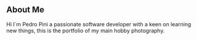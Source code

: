 ## About Me

Hi I`m Pedro Pini a passionate software developer with a keen on learning new things, this is the portfolio of my main hobby photography.
